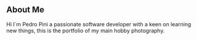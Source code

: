 ## About Me

Hi I`m Pedro Pini a passionate software developer with a keen on learning new things, this is the portfolio of my main hobby photography.
